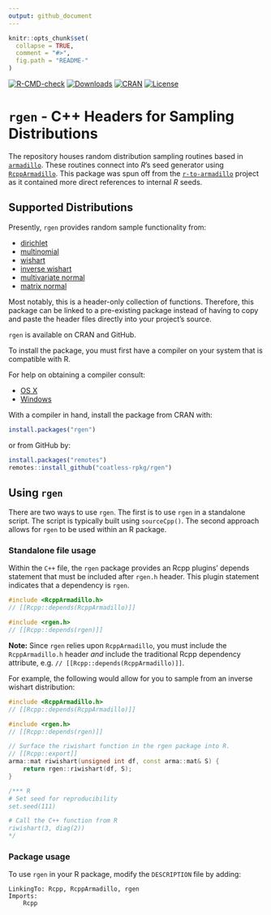 ```yaml
---
output: github_document
---
```


<!-- README.md is generated from README.Rmd. Please edit that file -->

```r
knitr::opts_chunk$set(
  collapse = TRUE,
  comment = "#>",
  fig.path = "README-"
)
```

<!-- badges: start -->
[![R-CMD-check](https://github.com/coatless-rpkg/rgen/actions/workflows/R-CMD-check.yaml/badge.svg)](https://github.com/coatless-rpkg/rgen/actions/workflows/R-CMD-check.yaml)
[![Downloads](https://cranlogs.r-pkg.org/badges/rgen?color=brightgreen)](https://www.r-pkg.org/pkg/rgen) [![CRAN](http://www.r-pkg.org/badges/version/rgen)](https://cran.r-project.org/package=rgen) [![License](https://img.shields.io/badge/license-GPL%20%28%3E=%202%29-brightgreen.svg?style=flat)](https://www.gnu.org/licenses/gpl-2.0.html)
<!-- badges: end -->

# `rgen` - C++ Headers for Sampling Distributions

The repository houses random distribution sampling routines based in [`armadillo`](https://github.com/conradsnicta/armadillo-code).
These routines connect into *R*'s seed generator using
[`RcppArmadillo`](https://github.com/RcppCore/RcppArmadillo). This package
was spun off from the [`r-to-armadillo`](https://github.com/coatless-rpkg/r-to-armadillo)
project as it contained more direct references to internal _R_ seeds.

## Supported Distributions

Presently, `rgen` provides random sample functionality from:

- [dirichlet](https://en.wikipedia.org/wiki/Dirichlet_distribution)
- [multinomial](https://en.wikipedia.org/wiki/Multinomial_distribution)
- [wishart](https://en.wikipedia.org/wiki/Wishart_distribution)
- [inverse wishart](https://en.wikipedia.org/wiki/Inverse-Wishart_distribution)
- [multivariate normal](https://en.wikipedia.org/wiki/Multivariate_normal_distribution)
- [matrix normal](https://en.wikipedia.org/wiki/Matrix_normal_distribution)

Most notably, this is a header-only collection of functions. Therefore, this 
package can be linked to a pre-existing package instead of having to copy
and paste the header files directly into your project's source.

`rgen` is available on CRAN and GitHub.

To install the package, you must first have a compiler on your system that is compatible with R.

For help on obtaining a compiler consult:

-   [OS X](http://thecoatlessprofessor.com/programming/r-compiler-tools-for-rcpp-on-os-x/)
-   [Windows](http://thecoatlessprofessor.com/programming/rcpp/install-rtools-for-rcpp/)

With a compiler in hand, install the package from CRAN with:

```r
install.packages("rgen")
```

or from GitHub by:

```r
install.packages("remotes")
remotes::install_github("coatless-rpkg/rgen")
```

## Using `rgen`

There are two ways to use `rgen`. The first is to use `rgen` in a standalone
script. The script is typically built using `sourceCpp()`. The second approach
allows for `rgen` to be used within an R package.

### Standalone file usage

Within the `C++` file, the `rgen` package provides an Rcpp plugins' 
depends statement that must be included after `rgen.h` header. This plugin
statement indicates that a dependency is `rgen`.

```cpp
#include <RcppArmadillo.h> 
// [[Rcpp::depends(RcppArmadillo)]]

#include <rgen.h> 
// [[Rcpp::depends(rgen)]]
```

**Note:** Since `rgen` relies upon `RcppArmadillo`, you must include
the `RcppArmadillo.h` header _and_ include the traditional Rcpp dependency
attribute, e.g. `// [[Rcpp::depends(RcppArmadillo)]]`.


For example, the following would allow for you to sample from an inverse
wishart distribution:

```cpp
#include <RcppArmadillo.h>
// [[Rcpp::depends(RcppArmadillo)]]

#include <rgen.h>
// [[Rcpp::depends(rgen)]]

// Surface the riwishart function in the rgen package into R.
// [[Rcpp::export]]
arma::mat riwishart(unsigned int df, const arma::mat& S) {
    return rgen::riwishart(df, S);
}

/*** R
# Set seed for reproducibility
set.seed(111)

# Call the C++ function from R
riwishart(3, diag(2))
*/
```

### Package usage

To use `rgen` in your R package, modify the `DESCRIPTION` file by adding:

```
LinkingTo: Rcpp, RcppArmadillo, rgen
Imports:
    Rcpp
```
